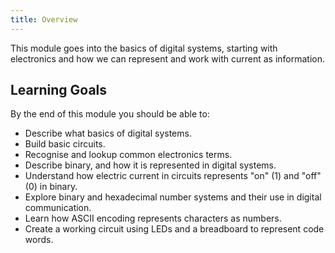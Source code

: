 ```yaml
---
title: Overview
---
```


This module goes into the basics of digital systems, starting with electronics and how we can represent and work with current as information.

## Learning Goals

By the end of this module you should be able to:

- Describe what basics of digital systems.
- Build basic circuits.
- Recognise and lookup common electronics terms.
- Describe binary, and how it is represented in digital systems.
- Understand how electric current in circuits represents "on" (1) and "off" (0) in binary.
- Explore binary and hexadecimal number systems and their use in digital communication.
- Learn how ASCII encoding represents characters as numbers.
- Create a working circuit using LEDs and a breadboard to represent code words.
